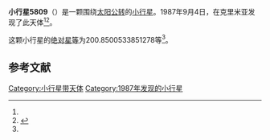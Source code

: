 {{Infobox planet
| bgcolour = #FFFFC0
| name = 5809 Kulibin
| symbol = 
| image = 
| caption = 
| discovery = yes
| discovery_ref = 
| discoverer = {{link-en|柳德米拉·瓦斯列娜·朱然勒娃|Lyudmila Vasilyevna Zhuravleva}}
| discovery_site = [[克里米亚|克里米亚]] 
| discovered = 1987年9月4日
| designations = yes
| mp_name = 
| named_after = 
| alt_names = 1987 RG6/ 1978 WK13
| mp_category = [[主带小行星|主带小行星]]
| orbit_ref = <ref name="a">[http://ssd.jpl.nasa.gov/sbdb.cgi?sstr=5809 5809 Kulibin] {{Wayback|url=http://ssd.jpl.nasa.gov/sbdb.cgi?sstr=5809 |date=20140826025545 }}，小行星數據庫瀏覽器（JPL Small-Body Database Browser）－[[美国国家航空航天局|美国国家航空航天局]]喷气推进实验室</ref>
| epoch = 2456400.5 (2013年4月18日更新)
| aphelion = {{convert|2.99457960137341|AU|km|3|abbr=on|lk=out}}
| perihelion = {{convert|2.76396744198553|AU|km|3|abbr=on}}
| semimajor = {{convert|2.87927352167947|AU|km|3|abbr=on}}
| eccentricity = 0.040046935
| period = 1784.525721 [[日|日]]<br />4.89[[儒略年|儒略年]]
| avg_speed = 
| inclination = 3.499111360640901
| asc_node = 110.1142532487223
| mean_anomaly = 
| arg_peri = 200.8500533851278
| satellites = 
| physical_characteristics = yes
| dimensions = 
| mass = 
| density = 
| surface_grav = 
| escape_velocity = 
| sidereal_day = 
| axial_tilt = 
| pole_ecliptic_lat = 
| pole_ecliptic_lon = 
| albedo = 
| temperatures= 
| temp_name1 = 
| mean_temp_1 = 
| max_temp_1 = 
| temp_name2 = 
| max_temp_2 = 
| spectral_type = 
| abs_magnitude = 200.8500533851278
}}

'''小行星5809'''（{{lang-en|5809 Kulibin}}）是一颗围绕[[太阳|太阳]][[公转|公转]]的[[小行星|小行星]]。1987年9月4日，{{link-en|柳德米拉·瓦斯列娜·朱然勒娃|Lyudmila Vasilyevna Zhuravleva}}在克里米亚发现了此天体<ref name="a" /><ref>{{cite news|title=小行星列表|url=http://cfa-www.harvard.edu/iau/lists/NumberedMPs.txt|accessdate=2013-07-08|newspaper=哈佛大学|archive-date=2008-05-17|archive-url=https://web.archive.org/web/20080517010638/http://cfa-www.harvard.edu/iau/lists/NumberedMPs.txt|dead-url=no}}</ref>。

这颗小行星的[[绝对星等|绝对星等]]为200.8500533851278等<ref name="a" />。

==参考文献==
{{reflist}}
{{Minor Planet Number|[[小行星5808|小行星5808]]|[[小行星5810|小行星5810]]}}

{{小天体}}

[[Category:小行星带天体|Category:小行星带天体]]
[[Category:1987年发现的小行星|Category:1987年发现的小行星]]

{{asteroid-stub}}